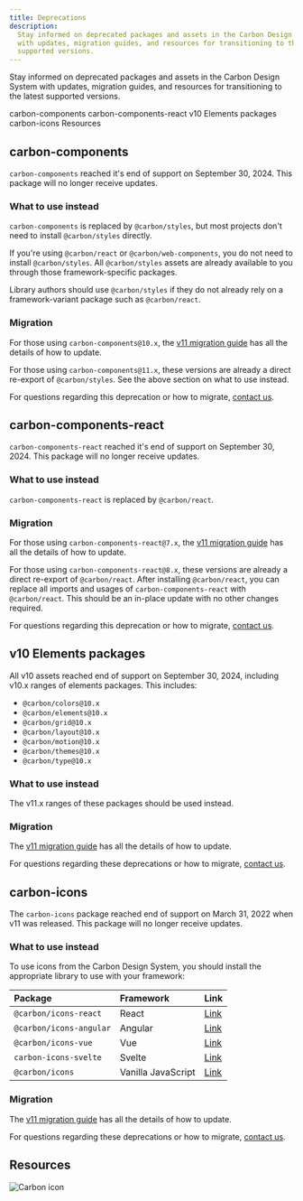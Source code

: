 ```yaml
---
title: Deprecations
description:
  Stay informed on deprecated packages and assets in the Carbon Design System
  with updates, migration guides, and resources for transitioning to the latest
  supported versions.
---
```


<PageDescription>

Stay informed on deprecated packages and assets in the Carbon Design System with
updates, migration guides, and resources for transitioning to the latest
supported versions.

</PageDescription>

<AnchorLinks>

<AnchorLink>carbon-components</AnchorLink>
<AnchorLink>carbon-components-react</AnchorLink>
<AnchorLink>v10 Elements packages</AnchorLink>
<AnchorLink>carbon-icons</AnchorLink>
<AnchorLink>Resources</AnchorLink>

</AnchorLinks>

## carbon-components

`carbon-components` reached it's end of support on September 30, 2024. This
package will no longer receive updates.

### What to use instead

`carbon-components` is replaced by `@carbon/styles`, but most projects don't
need to install `@carbon/styles` directly.

If you're using `@carbon/react` or `@carbon/web-components`, you do not need to
install `@carbon/styles`. All `@carbon/styles` assets are already available to
you through those framework-specific packages.

Library authors should use `@carbon/styles` if they do not already rely on a
framework-variant package such as `@carbon/react`.

### Migration

For those using `carbon-components@10.x`, the
[v11 migration guide](/migrating/guide/develop/) has all the details of how to
update.

For those using `carbon-components@11.x`, these versions are already a direct
re-export of `@carbon/styles`. See the above section on what to use instead.

For questions regarding this deprecation or how to migrate,
[contact us](/help/contact-us/).

## carbon-components-react

`carbon-components-react` reached it's end of support on September 30, 2024.
This package will no longer receive updates.

### What to use instead

`carbon-components-react` is replaced by `@carbon/react`.

### Migration

For those using `carbon-components-react@7.x`, the
[v11 migration guide](/migrating/guide/develop/) has all the details of how to
update.

For those using `carbon-components-react@8.x`, these versions are already a
direct re-export of `@carbon/react`. After installing `@carbon/react`, you can
replace all imports and usages of `carbon-components-react` with
`@carbon/react`. This should be an in-place update with no other changes
required.

For questions regarding this deprecation or how to migrate,
[contact us](/help/contact-us/).

## v10 Elements packages

All v10 assets reached end of support on September 30, 2024, including v10.x
ranges of elements packages. This includes:

- `@carbon/colors@10.x`
- `@carbon/elements@10.x`
- `@carbon/grid@10.x`
- `@carbon/layout@10.x`
- `@carbon/motion@10.x`
- `@carbon/themes@10.x`
- `@carbon/type@10.x`

### What to use instead

The v11.x ranges of these packages should be used instead.

### Migration

The [v11 migration guide](/migrating/guide/develop/) has all the details of how
to update.

For questions regarding these deprecations or how to migrate,
[contact us](/help/contact-us/).

## carbon-icons

The `carbon-icons` package reached end of support on March 31, 2022 when v11 was
released. This package will no longer receive updates.

### What to use instead

To use icons from the Carbon Design System, you should install the appropriate
library to use with your framework:

| Package                 | Framework          | Link                                                    |
| :---------------------- | :----------------- | :------------------------------------------------------ |
| `@carbon/icons-react`   | React              | [Link](https://npmjs.com/package/@carbon/icons-react)   |
| `@carbon/icons-angular` | Angular            | [Link](https://npmjs.com/package/@carbon/icons-angular) |
| `@carbon/icons-vue`     | Vue                | [Link](https://npmjs.com/package/@carbon/icons-vue)     |
| `carbon-icons-svelte`   | Svelte             | [Link](https://npmjs.com/package/carbon-icons-svelte)   |
| `@carbon/icons`         | Vanilla JavaScript | [Link](https://npmjs.com/package/@carbon/icons)         |

### Migration

The [v11 migration guide](/migrating/guide/develop/) has all the details of how
to update.

For questions regarding these deprecations or how to migrate,
[contact us](/help/contact-us/).

## Resources

<Row className="resource-card-group">
<Column colMd={4} colLg={4} noGutterSm>
  <ResourceCard
    subTitle="Carbon release schedule"
    href="https://github.com/carbon-design-system/carbon/blob/main/docs/release-schedule.md"
    >

![Carbon icon](images/ecosystem/carbon.svg)

  </ResourceCard>
</Column>
</Row>
